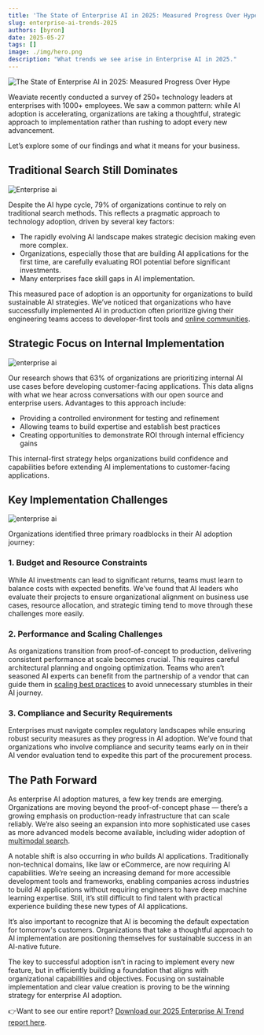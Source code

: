 ```yaml
---
title: 'The State of Enterprise AI in 2025: Measured Progress Over Hype'
slug: enterprise-ai-trends-2025
authors: [byron]
date: 2025-05-27
tags: []
image: ./img/hero.png 
description: "What trends we see arise in Enterprise AI in 2025."
---
```


![The State of Enterprise AI in 2025: Measured Progress Over Hype](./img/hero.png)

Weaviate recently conducted a survey of 250+ technology leaders at enterprises with 1000+ employees. We saw a common pattern: while AI adoption is accelerating, organizations are taking a thoughtful, strategic approach to implementation rather than rushing to adopt every new advancement.

Let’s explore some of our findings and what it means for your business.

## Traditional Search Still Dominates

![Enterprise ai](./img/Enterprise-AI-Trends.png)

Despite the AI hype cycle, 79% of organizations continue to rely on traditional search methods. This reflects a pragmatic approach to technology adoption, driven by several key factors:

* The rapidly evolving AI landscape makes strategic decision making even more complex.  
* Organizations, especially those that are building AI applications for the first time, are carefully evaluating ROI potential before significant investments.  
* Many enterprises face skill gaps in AI implementation.


This measured pace of adoption is an opportunity for organizations to build sustainable AI strategies. We’ve noticed that organizations who have successfully implemented AI in production often prioritize giving their engineering teams access to developer-first tools and [online communities](https://weaviate.slack.com/).

## Strategic Focus on Internal Implementation

![enterprise ai](./img/Enterprise-AI-Trends-1.png)

Our research shows that 63% of organizations are prioritizing internal AI use cases before developing customer-facing applications. This data aligns with what we hear across conversations with our open source and enterprise users. Advantages to this approach include:

* Providing a controlled environment for testing and refinement  
* Allowing teams to build expertise and establish best practices  
* Creating opportunities to demonstrate ROI through internal efficiency gains


This internal-first strategy helps organizations build confidence and capabilities before extending AI implementations to customer-facing applications.

## Key Implementation Challenges

![enterprise ai](./img/Enterprise-AI-Trends-2.png)

Organizations identified three primary roadblocks in their AI adoption journey:

### 1. Budget and Resource Constraints

While AI investments can lead to significant returns, teams must learn to balance costs with expected benefits. We’ve found that AI leaders who evaluate their projects to ensure organizational alignment on business use cases, resource allocation, and strategic timing tend to move through these challenges more easily.

### 2. Performance and Scaling Challenges

As organizations transition from proof-of-concept to production, delivering consistent performance at scale becomes crucial. This requires careful architectural planning and ongoing optimization. Teams who aren’t seasoned AI experts can benefit from the partnership of a vendor that can guide them in [scaling best practices](https://weaviate.io/ebooks/choosing-the-right-database-for-ai) to avoid unnecessary stumbles in their AI journey.

### 3. Compliance and Security Requirements

Enterprises must navigate complex regulatory landscapes while ensuring robust security measures as they progress in AI adoption. We’ve found that organizations who involve compliance and security teams early on in their AI vendor evaluation tend to expedite this part of the procurement process.

## The Path Forward

As enterprise AI adoption matures, a few key trends are emerging. Organizations are moving beyond the proof-of-concept phase — there’s a growing emphasis on production-ready infrastructure that can scale reliably. We’re also seeing an expansion into more sophisticated use cases as more advanced models become available, including wider adoption of [multimodal search](/blog/multimodal-rag#any-to-any-search).

A notable shift is also occurring in *who* builds AI applications. Traditionally non-technical domains, like law or eCommerce, are now requiring AI capabilities. We’re seeing an increasing demand for more accessible development tools and frameworks, enabling companies across industries to build AI applications without requiring engineers to have deep machine learning expertise. Still, it’s still difficult to find talent with practical experience building these new types of AI applications.

It’s also important to recognize that AI is becoming the default expectation for tomorrow's customers. Organizations that take a thoughtful approach to AI implementation are positioning themselves for sustainable success in an AI-native future.

The key to successful adoption isn’t in racing to implement every new feature, but in efficiently building a foundation that aligns with organizational capabilities and objectives. Focusing on sustainable implementation and clear value creation is proving to be the winning strategy for enterprise AI adoption.

👉Want to see our entire report? [Download our 2025 Enterprise AI Trend report here](https://events.weaviate.io/2025-enterprise-ai-trends).


<WhatsNext />